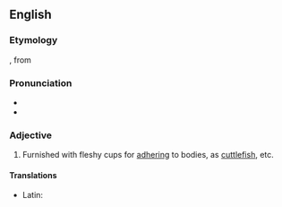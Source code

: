 ==English==

===Etymology===
{{etyl|la|en}} {{term|acetabuliferosa|lang=la}}, from {{term|acetablum||little cup|lang=la}} {{suffix||ferous|lang=en}}

===Pronunciation===
* {{IPA|/ˌæsɪtæbjuːˈlɪfərʊs/|lang=en}}
* {{audio|en-us-acetabuliferous.ogg|Audio (US)|lang=en}}

===Adjective===
{{en-adj|-}}

# Furnished with fleshy cups for [[adhering]] to bodies, as [[cuttlefish]], etc.

====Translations====
{{trans-top|furnished with fleshy cups}}
* Latin: {{t|la|acetabuliferosa}}
{{trans-mid}}
{{trans-bottom}}